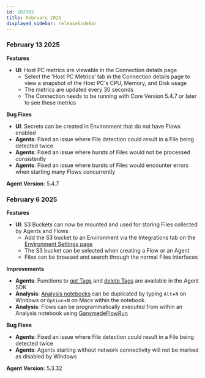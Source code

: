 ```yaml
---
id: 202502
title: February 2025
displayed_sidebar: releaseSideBar
---
```

### February 13 2025

**Features**
- **UI**: Host PC metrics are viewable in the Connection details page
  - Select the 'Host PC Metrics' tab in the Connection details page to view a snapshot of the Host PC's CPU, Memory, and Disk usage 
  - The metrics are updated every 30 seconds
  - The Connection needs to be running with Core Version 5.4.7 or later to see these metrics

**Bug Fixes**
- **UI**: Secrets can be created in Environment that do not have Flows enabled
- **Agents**: Fixed an issue where File detection could result in a File being detected twice
- **Agents**: Fixed an issue where bursts of Files would not be processed consistently
- **Agents**: Fixed an issue where bursts of Files would encounter errors when starting many Flows concurrently

**Agent Version**: 5.4.7


### February 6 2025

**Features**
- **UI**: S3 Buckets can now be mounted and used for storing Files collected by Agents and Flows
  - Add the S3 bucket to an Environment via the Integrations tab on the [Environment Settings page](../app/admin/AdminControls.mdx)
  - The S3 bucket can be selected when creating a Flow or an Agent
  - Files can be browsed and search through the normal Files interfaces

**Improvements**
- **Agents**: Functions to [get Tags](../sdk/markdowns/AgentSDK#function-get_file_tags) and [delete Tags](../sdk/markdowns/AgentSDK#function-delete_file_tag) are available in the Agent SDK
- **Analysis**: [Analysis notebooks](../app/visualization/AnalysisNotebook) can be duplicated by typing `Alt`+`N` on Windows or `Option`+`N` on Macs within the notebook.
- **Analysis**: Flows can be programmatically executed from within an Analysis notebook using [GanymedeFlowRun](../sdk/FlowRunAutomation)

**Bug Fixes**
- **Agents**: Fixed an issue where File detection could result in a File being detected twice
- **Agents**: Agents starting without network connectivity will not be marked as disabled by Windows

**Agent Version**: 5.3.32
